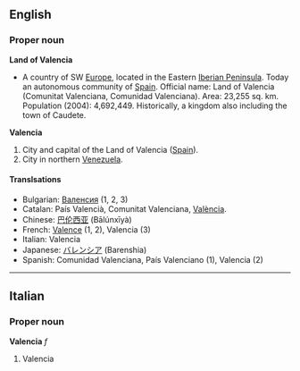==English==
{{Wikipedia}}
===Proper noun===
'''Land of Valencia'''
* A country of SW [[Europe]], located in the Eastern [[Iberia|Iberian Peninsula]]. Today an autonomous community of [[Spain]]. Official name: Land of Valencia (Comunitat Valenciana, Comunidad Valenciana). Area: 23,255 sq. km. Population (2004): 4,692,449. Historically, a kingdom also including the town of Caudete.

'''Valencia'''
# City and capital of the Land of Valencia ([[Spain]]).
# City in northern [[Venezuela]].

====Translsations====

*Bulgarian: [[Валенсия]] (1, 2, 3)
*Catalan: País Valencià, Comunitat Valenciana, [[València]].
*Chinese: [[巴伦西亚]] (Bālúnxīyà)
*French: [[Valence]] (1, 2), Valencia (3)
*Italian: Valencia 
*Japanese: [[バレンシア]] (Barenshia)
*Spanish: Comunidad Valenciana, País Valenciano (1), Valencia (2)

----

==Italian==
===Proper noun===
'''Valencia''' ''f''

# Valencia